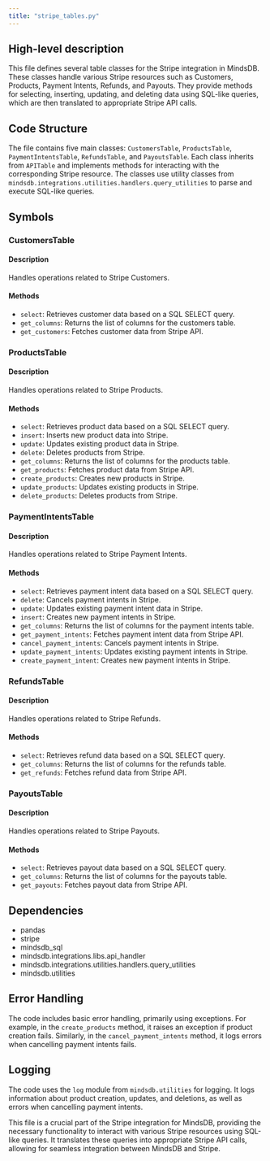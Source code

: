 ```yaml
---
title: "stripe_tables.py"
---
```


## High-level description
This file defines several table classes for the Stripe integration in MindsDB. These classes handle various Stripe resources such as Customers, Products, Payment Intents, Refunds, and Payouts. They provide methods for selecting, inserting, updating, and deleting data using SQL-like queries, which are then translated to appropriate Stripe API calls.

## Code Structure
The file contains five main classes: `CustomersTable`, `ProductsTable`, `PaymentIntentsTable`, `RefundsTable`, and `PayoutsTable`. Each class inherits from `APITable` and implements methods for interacting with the corresponding Stripe resource. The classes use utility classes from `mindsdb.integrations.utilities.handlers.query_utilities` to parse and execute SQL-like queries.

## Symbols

### CustomersTable
#### Description
Handles operations related to Stripe Customers.

#### Methods
- `select`: Retrieves customer data based on a SQL SELECT query.
- `get_columns`: Returns the list of columns for the customers table.
- `get_customers`: Fetches customer data from Stripe API.

### ProductsTable
#### Description
Handles operations related to Stripe Products.

#### Methods
- `select`: Retrieves product data based on a SQL SELECT query.
- `insert`: Inserts new product data into Stripe.
- `update`: Updates existing product data in Stripe.
- `delete`: Deletes products from Stripe.
- `get_columns`: Returns the list of columns for the products table.
- `get_products`: Fetches product data from Stripe API.
- `create_products`: Creates new products in Stripe.
- `update_products`: Updates existing products in Stripe.
- `delete_products`: Deletes products from Stripe.

### PaymentIntentsTable
#### Description
Handles operations related to Stripe Payment Intents.

#### Methods
- `select`: Retrieves payment intent data based on a SQL SELECT query.
- `delete`: Cancels payment intents in Stripe.
- `update`: Updates existing payment intent data in Stripe.
- `insert`: Creates new payment intents in Stripe.
- `get_columns`: Returns the list of columns for the payment intents table.
- `get_payment_intents`: Fetches payment intent data from Stripe API.
- `cancel_payment_intents`: Cancels payment intents in Stripe.
- `update_payment_intents`: Updates existing payment intents in Stripe.
- `create_payment_intent`: Creates new payment intents in Stripe.

### RefundsTable
#### Description
Handles operations related to Stripe Refunds.

#### Methods
- `select`: Retrieves refund data based on a SQL SELECT query.
- `get_columns`: Returns the list of columns for the refunds table.
- `get_refunds`: Fetches refund data from Stripe API.

### PayoutsTable
#### Description
Handles operations related to Stripe Payouts.

#### Methods
- `select`: Retrieves payout data based on a SQL SELECT query.
- `get_columns`: Returns the list of columns for the payouts table.
- `get_payouts`: Fetches payout data from Stripe API.

## Dependencies
- pandas
- stripe
- mindsdb_sql
- mindsdb.integrations.libs.api_handler
- mindsdb.integrations.utilities.handlers.query_utilities
- mindsdb.utilities

## Error Handling
The code includes basic error handling, primarily using exceptions. For example, in the `create_products` method, it raises an exception if product creation fails. Similarly, in the `cancel_payment_intents` method, it logs errors when cancelling payment intents fails.

## Logging
The code uses the `log` module from `mindsdb.utilities` for logging. It logs information about product creation, updates, and deletions, as well as errors when cancelling payment intents.

This file is a crucial part of the Stripe integration for MindsDB, providing the necessary functionality to interact with various Stripe resources using SQL-like queries. It translates these queries into appropriate Stripe API calls, allowing for seamless integration between MindsDB and Stripe.